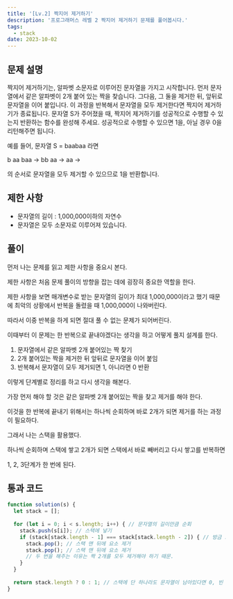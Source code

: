 ```yaml
---
title: '[Lv.2] 짝지어 제거하기'
description: '프로그래머스 레벨 2 짝지어 제거하기 문제를 풀어봅시다.'
tags:
  - stack
date: 2023-10-02
---
```


## 문제 설명
짝지어 제거하기는, 알파벳 소문자로 이루어진 문자열을 가지고 시작합니다. 먼저 문자열에서 같은 알파벳이 2개 붙어 있는 짝을 찾습니다. 그다음, 그 둘을 제거한 뒤, 앞뒤로 문자열을 이어 붙입니다. 이 과정을 반복해서 문자열을 모두 제거한다면 짝지어 제거하기가 종료됩니다. 문자열 S가 주어졌을 때, 짝지어 제거하기를 성공적으로 수행할 수 있는지 반환하는 함수를 완성해 주세요. 성공적으로 수행할 수 있으면 1을, 아닐 경우 0을 리턴해주면 됩니다.

예를 들어, 문자열 S = baabaa 라면

b aa baa → bb aa → aa →

의 순서로 문자열을 모두 제거할 수 있으므로 1을 반환합니다.

## 제한 사항
- 문자열의 길이 : 1,000,000이하의 자연수
- 문자열은 모두 소문자로 이루어져 있습니다.

## 풀이
먼저 나는 문제를 읽고 제한 사항을 중요시 본다.

제한 사항은 처음 문제 풀이의 방향을 잡는 데에 굉장히 중요한 역할을 한다.

제한 사항을 보면 매개변수로 받는 문자열의 길이가 최대 1,000,000이라고 했기 때문에
최악의 상황에서 반복을 돌렸을 때 1,000,000이 나와버린다.

따라서 이중 반복을 하게 되면 절대 풀 수 없는 문제가 되어버린다.

이때부터 이 문제는 한 반복으로 끝내야겠다는 생각을 하고 어떻게 풀지 설계를 한다.

1. 문자열에서 같은 알파벳 2개 붙어있는 짝 찾기
2. 2개 붙어있는 짝을 제거한 뒤 앞뒤로 문자열을 이어 붙임
3. 반복해서 문자열이 모두 제거되면 1, 아니라면 0 반환

이렇게 단계별로 정리를 하고 다시 생각을 해본다.

가장 먼저 해야 할 것은 같은 알파벳 2개 붙어있는 짝을 찾고 제거를 해야 한다.

이것을 한 반복에 끝내기 위해서는 하나씩 순회하며 바로 2개가 되면 제거를 하는 과정이 필요하다.

그래서 나는 스택을 활용했다.

하나씩 순회하며 스택에 쌓고 2개가 되면 스택에서 바로 빼버리고 다시 쌓고를 반복하면

1, 2, 3단계가 한 번에 된다.

## 통과 코드

```js
function solution(s) {
  let stack = [];
  
  for (let i = 0; i < s.length; i++) { // 문자열의 길이만큼 순회
    stack.push(s[i]); // 스택에 넣기
    if (stack[stack.length - 1] === stack[stack.length - 2]) { // 방금 스택에 넣은 것과 한 단계 전의 것이 같으면
      stack.pop(); // 스택 맨 뒤에 요소 제거
      stack.pop(); // 스택 맨 뒤에 요소 제거
      // 두 번을 해주는 이유는 짝 2개를 모두 제거해야 하기 때문.
    }
  }
  
  return stack.length ? 0 : 1; // 스택에 단 하나라도 문자열이 남아있다면 0, 빈 스택이면 1
}
```
